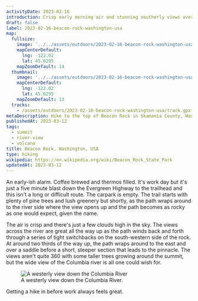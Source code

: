 ```yaml
---
activityDate: 2023-02-16
introduction: Crisp early morning air and stunning southerly views over the Columbia River.
draft: false
label: 2023-02-16-beacon-rock-washington-usa
map:
  fullsize:
    image: '../../assets/outdoors/2023-02-16-beacon-rock-washington-usa/map/fullsize.png'
    mapCenterDefault:
      lng: -122.02
      lat: 45.6295
    mapZoomDefault: 14
  thumbnail:
    image: '../../assets/outdoors/2023-02-16-beacon-rock-washington-usa/map/thumbnail.png'
    mapCenterDefault:
      lng: -122.02
      lat: 45.6295
    mapZoomDefault: 13
  tracks:
    - /assets/outdoors/2023-02-16-beacon-rock-washington-usa/track.gpx
metaDescription: Hike to the top of Beacon Rock in Skamania County, Washington with a route description, outdoor map, GPX track and selected photos.
publishedAt: 2023-03-12
tags:
  - summit
  - river-view
  - volcano
title: Beacon Rock, Washington, USA
type: hiking
wikipedia: https://en.wikipedia.org/wiki/Beacon_Rock_State_Park
updatedAt: 2023-03-12
---
```


An early-ish alarm. Coffee brewed and thermos filled. It's work day but it's just a five minute blast down the Evergreen Highway to the trailhead and this isn't a long or difficult route. The carpark is empty. The trail starts with plenty of pine trees and lush greenery but shortly, as the path wraps around to the river side where the view opens up and the path becomes as rocky as one would expect, given the name.

The air is crisp and there's just a few clouds high in the sky. The views across the river are great all the way up as the path winds back and forth through a series of tight switchbacks on the south-western side of the rock. At around two thirds of the way up, the path wraps around to the east and over a saddle before a short, steeper section that leads to the pinnacle. The views aren't quite 360 with some taller trees growing around the summit, but the wide view of the Columbia river is all one could wish for.

<figure class="lg:mx-32 object-contain">
  <img
    alt="A westerly view down the Columbia River"
    class="rounded-lg drop-shadow lg:drop-shadow-lg"
    src="/assets/outdoors/2023-02-16-beacon-rock-washington-usa/beacon-rock-columbia-river-westerly.jpg"
  />
  <figcaption class="text-center text-sm italic">A westerly view down the Columbia River.</figcaption>
</figure>

Getting a hike in before work always feels great.

